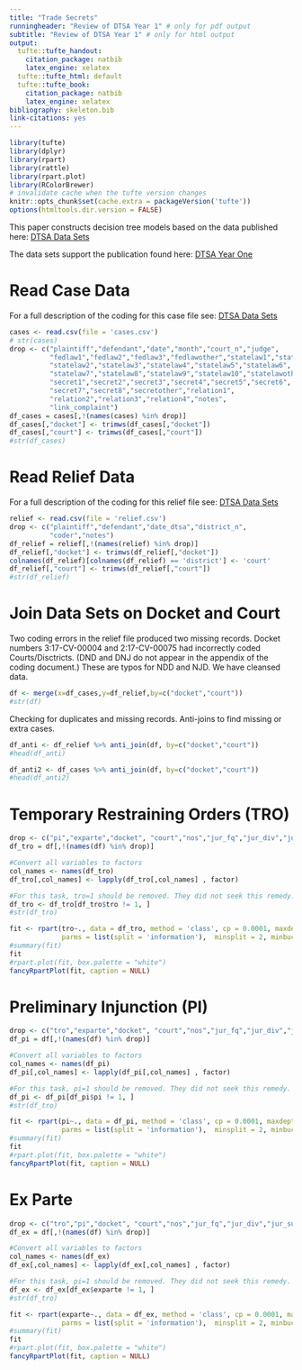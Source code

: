 ```yaml
---
title: "Trade Secrets"
runningheader: "Review of DTSA Year 1" # only for pdf output
subtitle: "Review of DTSA Year 1" # only for html output
output:
  tufte::tufte_handout:
    citation_package: natbib
    latex_engine: xelatex
  tufte::tufte_html: default
  tufte::tufte_book:
    citation_package: natbib
    latex_engine: xelatex
bibliography: skeleton.bib
link-citations: yes
---
```


```r
library(tufte)
library(dplyr)
library(rpart)
library(rattle)
library(rpart.plot)
library(RColorBrewer)
# invalidate cache when the tufte version changes
knitr::opts_chunk$set(cache.extra = packageVersion('tufte'))
options(htmltools.dir.version = FALSE)
```

This paper constructs decision tree models based on the data published here:
[DTSA Data Sets](https://www.dtsalitigation.com/2018/04/30/datasets/)

The data sets support the publication found here:
[DTSA Year One](https://scholarlycommons.law.wlu.edu/cgi/viewcontent.cgi?article=1523&context=wlufac)

# Read Case Data

For a full description of the coding for this case file see:
[DTSA Data Sets](https://www.dtsalitigation.com/2018/04/30/datasets/)

```r
cases <- read.csv(file = 'cases.csv')
# str(cases)
drop <- c("plaintiff","defendant","date","month","court_n","judge",
          "fedlaw1","fedlaw2","fedlaw3","fedlawother","statelaw1","statelaw2",
          "statelaw2","statelaw3","statelaw4","statelaw5","statelaw6",
          "statelaw7","statelaw8","statelaw9","statelaw10","statelawother",
          "secret1","secret2","secret3","secret4","secret5","secret6",
          "secret7","secret8","secretother","relation1",
          "relation2","relation3","relation4","notes",
          "link_complaint")
df_cases = cases[,!(names(cases) %in% drop)]
df_cases[,"docket"] <- trimws(df_cases[,"docket"])
df_cases[,"court"] <- trimws(df_cases[,"court"])
#str(df_cases)

```

# Read Relief Data

For a full description of the coding for this relief file see:
[DTSA Data Sets](https://www.dtsalitigation.com/2018/04/30/datasets/)

```r
relief <- read.csv(file = 'relief.csv')
drop <- c("plaintiff","defendant","date_dtsa","district_n",
          "coder","notes")
df_relief = relief[,!(names(relief) %in% drop)]
df_relief[,"docket"] <- trimws(df_relief[,"docket"])
colnames(df_relief)[colnames(df_relief) == 'district'] <- 'court'
df_relief[,"court"] <- trimws(df_relief[,"court"])
#str(df_relief)
```

# Join Data Sets on Docket and Court

Two coding errors in the relief file produced two missing records.
Docket numbers 3:17-CV-00004 and 2:17-CV-00075 had incorrectly coded
Courts/Disctricts. (DND and DNJ do not appear in the appendix of the 
coding document.) These are typos for NDD and NJD. We have cleansed data.


```r
df <- merge(x=df_cases,y=df_relief,by=c("docket","court"))
#str(df)
```

Checking for duplicates and missing records.
Anti-joins to find missing or extra cases.

```r
df_anti <- df_relief %>% anti_join(df, by=c("docket","court"))
#head(df_anti)

df_anti2 <- df_cases %>% anti_join(df, by=c("docket","court"))
#head(df_anti2)
```

# Temporary Restraining Orders (TRO)

```r
drop <- c("pi","exparte","docket", "court","nos","jur_fq","jur_div","jur_supp","remove","country")
df_tro = df[,!(names(df) %in% drop)]

#Convert all variables to factors
col_names <- names(df_tro)
df_tro[,col_names] <- lapply(df_tro[,col_names] , factor)

#For this task, tro=1 should be removed. They did not seek this remedy.
df_tro <- df_tro[df_tro$tro != 1, ]
#str(df_tro)

fit <- rpart(tro~., data = df_tro, method = 'class', cp = 0.0001, maxdepth=3,
             parms = list(split = 'information'),  minsplit = 2, minbucket = 1)
#summary(fit)
fit
#rpart.plot(fit, box.palette = "white")
fancyRpartPlot(fit, caption = NULL)

```

# Preliminary Injunction (PI)

```r
drop <- c("tro","exparte","docket", "court","nos","jur_fq","jur_div","jur_supp","remove","country")
df_pi = df[,!(names(df) %in% drop)]

#Convert all variables to factors
col_names <- names(df_pi)
df_pi[,col_names] <- lapply(df_pi[,col_names] , factor)

#For this task, pi=1 should be removed. They did not seek this remedy.
df_pi <- df_pi[df_pi$pi != 1, ]
#str(df_tro)

fit <- rpart(pi~., data = df_pi, method = 'class', cp = 0.0001, maxdepth=3,
             parms = list(split = 'information'),  minsplit = 2, minbucket = 1)
#summary(fit)
fit
#rpart.plot(fit, box.palette = "white")
fancyRpartPlot(fit, caption = NULL)

```

# Ex Parte

```r
drop <- c("tro","pi","docket", "court","nos","jur_fq","jur_div","jur_supp","remove","country")
df_ex = df[,!(names(df) %in% drop)]

#Convert all variables to factors
col_names <- names(df_ex)
df_ex[,col_names] <- lapply(df_ex[,col_names] , factor)

#For this task, pi=1 should be removed. They did not seek this remedy.
df_ex <- df_ex[df_ex$exparte != 1, ]
#str(df_tro)

fit <- rpart(exparte~., data = df_ex, method = 'class', cp = 0.0001, maxdepth=3,
             parms = list(split = 'information'),  minsplit = 2, minbucket = 1)
#summary(fit)
fit
#rpart.plot(fit, box.palette = "white")
fancyRpartPlot(fit, caption = NULL)

```
